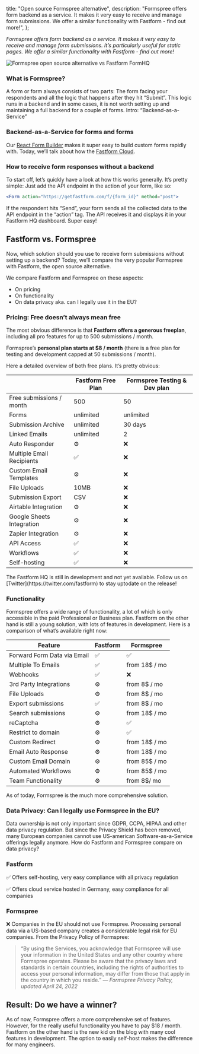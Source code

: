 
  title: "Open source Formspree alternative",
  description:
    "Formspree offers form backend as a service. It makes it very easy to receive and manage form submissions. We offer a similar functionality with Fastform - find out more!",
};

_Formspree offers form backend as a service. It makes it very easy to receive and manage form submissions. It’s particularly useful for static pages. We offer a similar functionality with Fastform - find out more!_

<Image src={HeaderImage} alt="Formspree open source alternative vs Fastform FormHQ" className="rounded-lg" />

### What is Formspree?

A form or form always consists of two parts: The form facing your respondents and all the logic that happens after they hit “Submit”. This logic runs in a backend and in some cases, it is not worth setting up and maintaining a full backend for a couple of forms. Intro: “Backend-as-a-Service”

### Backend-as-a-Service for forms and forms

Our [React Form Builder](/react-form-library) makes it super easy to build custom forms rapidly with. Today, we’ll talk about how the [Fastform Cloud](https://app.fastform.com).

### How to receive form responses without a backend

To start off, let’s quickly have a look at how this works generally. It’s pretty simple: Just add the API endpoint in the action of your form, like so:

```jsx
<Form action="https://getfastform.com/f/{form_id}" method="post">
```

If the respondent hits “Send”, your form sends all the collected data to the API endpoint in the “action” tag. The API receives it and displays it in your Fastform HQ dashboard. Super easy!

## Fastform vs. Formspree

Now, which solution should you use to receive form submissions without setting up a backend? Today, we’ll compare the very popular Formspree with Fastform, the open source alternative.

We compare Fastform and Formspree on these aspects:

- On pricing
- On functionality
- On data privacy aka. can I legally use it in the EU?

### Pricing: Free doesn’t always mean free

The most obvious difference is that **Fastform offers a generous freeplan**, including all pro features for up to 500 submissions / month.

Formspree’s **personal plan starts at $8 / month** (there is a free plan for testing and development capped at 50 submissions / month).

Here a detailed overview of both free plans. It’s pretty obvious:

|                           | Fastform Free Plan | Formspree Testing & Dev plan |
| ------------------------- | ------------------ | ---------------------------- |
| Free submissions / month  | 500                | 50                           |
| Forms                     | unlimited          | unlimited                    |
| Submission Archive        | unlimited          | 30 days                      |
| Linked Emails             | unlimited          | 2                            |
| Auto Responder            | ⚙️                 | ❌                           |
| Multiple Email Recipients | ✅                 | ❌                           |
| Custom Email Templates    | ⚙️                 | ❌                           |
| File Uploads              | 10MB               | ❌                           |
| Submission Export         | CSV                | ❌                           |
| Airtable Integration      | ⚙️                 | ❌                           |
| Google Sheets Integration | ⚙️                 | ❌                           |
| Zapier Integration        | ⚙️                 | ❌                           |
| API Access                | ✅                 | ❌                           |
| Workflows                 | ✅                 | ❌                           |
| Self-hosting              | ✅                 | ❌                           |

<Callout title="In development" type="warning">
  The Fastform HQ is still in development and not yet available. Follow us on
  [Twitter](https://twitter.com/fastform) to stay uptodate on the release!
</Callout>

### Functionality

Formspree offers a wide range of functionality, a lot of which is only accessible in the paid Professional or Business plan. Fastform on the other hand is still a young solution, with lots of features in development. Here is a comparison of what’s available right now:

| Feature                     | Fastform | Formspree     |
| --------------------------- | -------- | ------------- |
| Forward Form Data via Email | ✅       | ✅            |
| Multiple To Emails          | ✅       | from 18$ / mo |
| Webhooks                    | ✅       | ❌            |
| 3rd Party Integrations      | ⚙️       | from 8$ / mo  |
| File Uploads                | ⚙️       | from 8$ / mo  |
| Export submissions          | ✅       | from 8$ / mo  |
| Search submissions          | ⚙️       | from 18$ / mo |
| reCaptcha                   | ⚙️       | ✅            |
| Restrict to domain          | ⚙️       | ✅            |
| Custom Redirect             | ⚙️       | from 18$ / mo |
| Email Auto Response         | ⚙️       | from 18$ / mo |
| Custom Email Domain         | ⚙️       | from 85$ / mo |
| Automated Workflows         | ⚙️       | from 85$ / mo |
| Team Functionality          | ⚙️       | from 8$/ mo   |

As of today, Formspree is the much more comprehensive solution.

### Data Privacy: Can I legally use Formspree in the EU?

Data ownership is not only important since GDPR, CCPA, HIPAA and other data privacy regulation. But since the Privacy Shield has been removed, many European companies cannot use US-american Software-as-a-Service offerings legally anymore. How do Fastform and Formspree compare on data privacy?

### Fastform

✅ Offers self-hosting, very easy compliance with all privacy regulation

✅ Offers cloud service hosted in Germany, easy compliance for all companies

### Formspree

❌ Companies in the EU should not use Formspree. Processing personal data via a US-based company creates a considerable legal risk for EU companies. From the Privacy Policy of Formspree:

> “By using the Services, you acknowledge that Formspree will use your information in the United States and any other country where Formspree operates. Please be aware that the privacy laws and standards in certain countries, including the rights of authorities to access your personal information, may differ from those that apply in the country in which you reside.” — _Formspree Privacy Policy, updated April 24, 2022_

## Result: Do we have a winner?

As of now, Formspree offers a more comprehensive set of features. However, for the really useful functionality you have to pay $18 / month. Fastform on the other hand is the new kid on the blog with many cool features in development. The option to easily self-host makes the difference for many engineers.

<MdxCTA />

